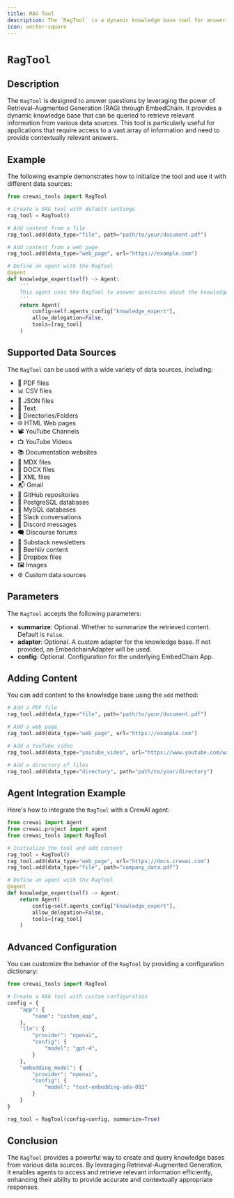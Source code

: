 ```yaml
---
title: RAG Tool
description: The `RagTool` is a dynamic knowledge base tool for answering questions using Retrieval-Augmented Generation.
icon: vector-square
---
```


# `RagTool`

## Description

The `RagTool` is designed to answer questions by leveraging the power of Retrieval-Augmented Generation (RAG) through EmbedChain.
It provides a dynamic knowledge base that can be queried to retrieve relevant information from various data sources.
This tool is particularly useful for applications that require access to a vast array of information and need to provide contextually relevant answers.

## Example

The following example demonstrates how to initialize the tool and use it with different data sources:

```python Code
from crewai_tools import RagTool

# Create a RAG tool with default settings
rag_tool = RagTool()

# Add content from a file
rag_tool.add(data_type="file", path="path/to/your/document.pdf")

# Add content from a web page
rag_tool.add(data_type="web_page", url="https://example.com")

# Define an agent with the RagTool
@agent
def knowledge_expert(self) -> Agent:
    '''
    This agent uses the RagTool to answer questions about the knowledge base.
    '''
    return Agent(
        config=self.agents_config["knowledge_expert"],
        allow_delegation=False,
        tools=[rag_tool]
    )
```

## Supported Data Sources

The `RagTool` can be used with a wide variety of data sources, including:

- 📰 PDF files
- 📊 CSV files
- 📃 JSON files
- 📝 Text
- 📁 Directories/Folders
- 🌐 HTML Web pages
- 📽️ YouTube Channels
- 📺 YouTube Videos
- 📚 Documentation websites
- 📝 MDX files
- 📄 DOCX files
- 🧾 XML files
- 📬 Gmail
- 📝 GitHub repositories
- 🐘 PostgreSQL databases
- 🐬 MySQL databases
- 🤖 Slack conversations
- 💬 Discord messages
- 🗨️ Discourse forums
- 📝 Substack newsletters
- 🐝 Beehiiv content
- 💾 Dropbox files
- 🖼️ Images
- ⚙️ Custom data sources

## Parameters

The `RagTool` accepts the following parameters:

- **summarize**: Optional. Whether to summarize the retrieved content. Default is `False`.
- **adapter**: Optional. A custom adapter for the knowledge base. If not provided, an EmbedchainAdapter will be used.
- **config**: Optional. Configuration for the underlying EmbedChain App.

## Adding Content

You can add content to the knowledge base using the `add` method:

```python Code
# Add a PDF file
rag_tool.add(data_type="file", path="path/to/your/document.pdf")

# Add a web page
rag_tool.add(data_type="web_page", url="https://example.com")

# Add a YouTube video
rag_tool.add(data_type="youtube_video", url="https://www.youtube.com/watch?v=VIDEO_ID")

# Add a directory of files
rag_tool.add(data_type="directory", path="path/to/your/directory")
```

## Agent Integration Example

Here's how to integrate the `RagTool` with a CrewAI agent:

```python Code
from crewai import Agent
from crewai.project import agent
from crewai_tools import RagTool

# Initialize the tool and add content
rag_tool = RagTool()
rag_tool.add(data_type="web_page", url="https://docs.crewai.com")
rag_tool.add(data_type="file", path="company_data.pdf")

# Define an agent with the RagTool
@agent
def knowledge_expert(self) -> Agent:
    return Agent(
        config=self.agents_config["knowledge_expert"],
        allow_delegation=False,
        tools=[rag_tool]
    )
```

## Advanced Configuration

You can customize the behavior of the `RagTool` by providing a configuration dictionary:

```python Code
from crewai_tools import RagTool

# Create a RAG tool with custom configuration
config = {
    "app": {
        "name": "custom_app",
    },
    "llm": {
        "provider": "openai",
        "config": {
            "model": "gpt-4",
        }
    },
    "embedding_model": {
        "provider": "openai",
        "config": {
            "model": "text-embedding-ada-002"
        }
    }
}

rag_tool = RagTool(config=config, summarize=True)
```

## Conclusion

The `RagTool` provides a powerful way to create and query knowledge bases from various data sources. By leveraging Retrieval-Augmented Generation, it enables agents to access and retrieve relevant information efficiently, enhancing their ability to provide accurate and contextually appropriate responses.
